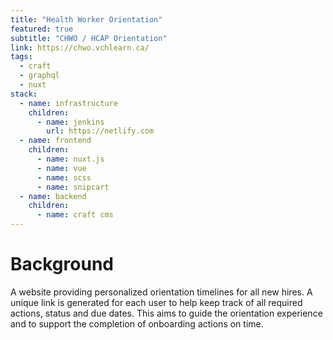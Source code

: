 ```yaml
---
title: "Health Worker Orientation"
featured: true
subtitle: "CHWO / HCAP Orientation"
link: https://chwo.vchlearn.ca/
tags:
  - craft
  - graphql
  - nuxt
stack:
  - name: infrastructure
    children:
      - name: jenkins
        url: https://netlify.com
  - name: frontend
    children:
      - name: nuxt.js
      - name: vue
      - name: scss
      - name: snipcart
  - name: backend
    children:
      - name: craft cms
---
```


# Background

A web­site pro­vid­ing per­son­al­ized ori­en­ta­tion time­lines for all new hires. A unique link is gen­er­at­ed for each user to help keep track of all required actions, sta­tus and due dates. This aims to guide the ori­en­ta­tion expe­ri­ence and to sup­port the com­ple­tion of onboard­ing actions on time.
